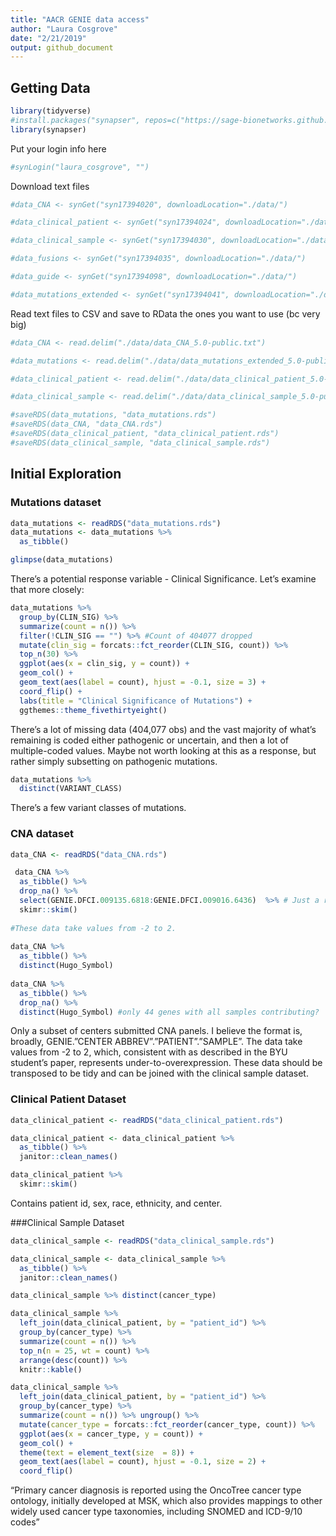 ```yaml
---
title: "AACR GENIE data access"
author: "Laura Cosgrove"
date: "2/21/2019"
output: github_document
---
```


## Getting Data

```r
library(tidyverse)
#install.packages("synapser", repos=c("https://sage-bionetworks.github.io/ran", "http://cran.fhcrc.org"))
library(synapser)
```

Put your login info here
```r
#synLogin("laura_cosgrove", "")
```

Download text files

```r
#data_CNA <- synGet("syn17394020", downloadLocation="./data/")

#data_clinical_patient <- synGet("syn17394024", downloadLocation="./data/")

#data_clinical_sample <- synGet("syn17394030", downloadLocation="./data/")

#data_fusions <- synGet("syn17394035", downloadLocation="./data/")

#data_guide <- synGet("syn17394098", downloadLocation="./data/")

#data_mutations_extended <- synGet("syn17394041", downloadLocation="./data/")

```

Read text files to CSV and save to RData the ones you want to use (bc very big)

```r
#data_CNA <- read.delim("./data/data_CNA_5.0-public.txt")

#data_mutations <- read.delim("./data/data_mutations_extended_5.0-public.txt", skip = 1) 

#data_clinical_patient <- read.delim("./data/data_clinical_patient_5.0-public.txt", skip = 4) 

#data_clinical_sample <- read.delim("./data/data_clinical_sample_5.0-public.txt",  skip = 4) 

#saveRDS(data_mutations, "data_mutations.rds")
#saveRDS(data_CNA, "data_CNA.rds")
#saveRDS(data_clinical_patient, "data_clinical_patient.rds")
#saveRDS(data_clinical_sample, "data_clinical_sample.rds")

```

## Initial Exploration

### Mutations dataset
```r
data_mutations <- readRDS("data_mutations.rds")
data_mutations <- data_mutations %>% 
  as_tibble() 

glimpse(data_mutations)

```

There's a potential response variable - Clinical Significance. Let's examine that more closely:

```r
data_mutations %>% 
  group_by(CLIN_SIG) %>% 
  summarize(count = n()) %>% 
  filter(!CLIN_SIG == "") %>% #Count of 404077 dropped
  mutate(clin_sig = forcats::fct_reorder(CLIN_SIG, count)) %>% 
  top_n(30) %>% 
  ggplot(aes(x = clin_sig, y = count)) +
  geom_col() +
  geom_text(aes(label = count), hjust = -0.1, size = 3) +
  coord_flip() + 
  labs(title = "Clinical Significance of Mutations") +
  ggthemes::theme_fivethirtyeight()

```

There's a lot of missing data (404,077 obs) and the vast majority of what's remaining is coded either pathogenic or uncertain, and then a lot of multiple-coded values. Maybe not worth looking at this as a response, but rather simply subsetting on pathogenic mutations.

```r
data_mutations %>% 
  distinct(VARIANT_CLASS)
```

There's a few variant classes of mutations. 

### CNA dataset

```r
data_CNA <- readRDS("data_CNA.rds")

 data_CNA %>% 
  as_tibble() %>% 
  drop_na() %>% 
  select(GENIE.DFCI.009135.6818:GENIE.DFCI.009016.6436)  %>% # Just a random selection of samples so easier to see 
  skimr::skim()
 
#These data take values from -2 to 2.
   
data_CNA %>% 
  as_tibble() %>% 
  distinct(Hugo_Symbol)
 
data_CNA %>% 
  as_tibble() %>% 
  drop_na() %>% 
  distinct(Hugo_Symbol) #only 44 genes with all samples contributing?


```

Only a subset of centers submitted CNA panels. I believe the format is, broadly, GENIE."CENTER ABBREV"."PATIENT"."SAMPLE". The data take values from -2 to 2, which, consistent with as described in the BYU student's paper, represents under-to-overexpression. These data should be transposed to be tidy and can be joined with the clinical sample dataset.

### Clinical Patient Dataset

```r
data_clinical_patient <- readRDS("data_clinical_patient.rds")

data_clinical_patient <- data_clinical_patient %>% 
  as_tibble() %>% 
  janitor::clean_names()

data_clinical_patient %>% 
  skimr::skim()
```

Contains patient id, sex, race, ethnicity, and center.

###Clinical Sample Dataset

```r
data_clinical_sample <- readRDS("data_clinical_sample.rds")

data_clinical_sample <- data_clinical_sample %>% 
  as_tibble() %>% 
  janitor::clean_names()

data_clinical_sample %>% distinct(cancer_type)

data_clinical_sample %>% 
  left_join(data_clinical_patient, by = "patient_id") %>% 
  group_by(cancer_type) %>% 
  summarize(count = n()) %>% 
  top_n(n = 25, wt = count) %>% 
  arrange(desc(count)) %>% 
  knitr::kable()

data_clinical_sample %>% 
  left_join(data_clinical_patient, by = "patient_id") %>% 
  group_by(cancer_type) %>% 
  summarize(count = n()) %>% ungroup() %>% 
  mutate(cancer_type = forcats::fct_reorder(cancer_type, count)) %>% 
  ggplot(aes(x = cancer_type, y = count)) +
  geom_col() +
  theme(text = element_text(size  = 8)) +
  geom_text(aes(label = count), hjust = -0.1, size = 2) +
  coord_flip()


```

"Primary cancer diagnosis is reported using the OncoTree cancer type ontology, initially developed at MSK, which also provides mappings to other widely used cancer type taxonomies, including SNOMED and ICD-9/10 codes"